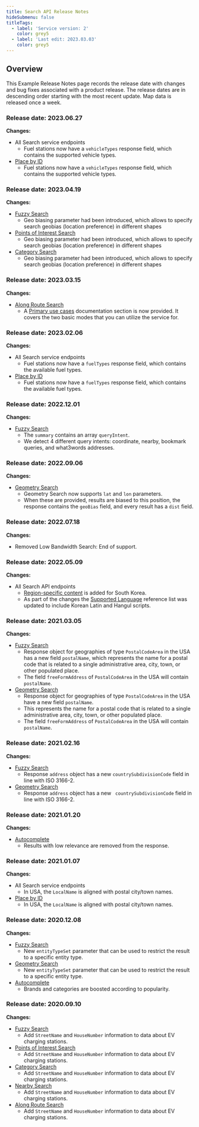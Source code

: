 ---
title: Search API Release Notes
hideSubmenu: false
titleTags:
  - label: 'Service version: 2'
    color: grey5
  - label: 'Last edit: 2023.03.03'
    color: grey5
---

## Overview

This Example Release Notes page records the release date with changes and bug fixes associated with a product release. The release dates are in descending order starting with the most recent update. Map data is released once a week.

### Release date: 2023.06.27

**Changes:**

- All Search service endpoints
  - Fuel stations now have a `vehicleTypes` response field, which contains the supported vehicle types.
- [Place by ID](/search-api/documentation/place-by-id-service/place-by-id)
  - Fuel stations now have a `vehicleTypes` response field, which contains the supported vehicle types.

### Release date: 2023.04.19

**Changes:**

- [Fuzzy Search](/search-api/documentation/search-service/fuzzy-search)
  - Geo biasing parameter had been introduced, which allows to specify search geobias (location preference) in
  different shapes
- [Points of Interest Search](/search-api/documentation/search-service/points-of-interest-search)
  - Geo biasing parameter had been introduced, which allows to specify search geobias (location preference) in
  different shapes
- [Category Search](/search-api/documentation/search-service/category-search)
  - Geo biasing parameter had been introduced, which allows to specify search geobias (location preference) in
   different shapes


### Release date: 2023.03.15

**Changes:**  

- [Along Route Search](/search-api/documentation/search-service/along-route-search)
  - A [Primary use cases](/search-api/documentation/search-service/along-route-search/#primary-use-cases) documentation section is now provided. It covers the two basic modes that you can utilize the service for.

### Release date: 2023.02.06

**Changes:**  

- All Search service endpoints 
  - Fuel stations now have a `fuelTypes` response field, which contains the available fuel types.
- [Place by ID](/search-api/documentation/place-by-id-service/place-by-id)
  - Fuel stations now have a `fuelTypes` response field, which contains the available fuel types.

### Release date: 2022.12.01

**Changes:**  

- [Fuzzy Search](/search-api/documentation/search-service/fuzzy-search)  
  - The `summary` contains an array `queryIntent`. 
  - We detect 4 different query intents: coordinate, nearby, bookmark queries, and what3words addresses.

### Release date: 2022.09.06

**Changes:**  

- [Geometry Search](/search-api/documentation/search-service/geometry-search)  
  - Geometry Search now supports `lat` and `lon` parameters. 
  - When these are provided, results are biased to this position, the response contains the `geoBias` field, and every result has a `dist` field.

### Release date: 2022.07.18

**Changes:**  

- Removed Low Bandwidth Search: End of support.

### Release date: 2022.05.09

**Changes:**   

- All Search API endpoints
  - [Region-specific content](/search-api/documentation/product-information/region-specific-content) is added for South Korea. 
  - As part of the changes the [Supported Language](/search-api/documentation/product-information/supported-languages) reference list was updated to include Korean Latin and Hangul scripts.

### Release date: 2021.03.05

**Changes:**    

- [Fuzzy Search](/search-api/documentation/search-service/fuzzy-search)
  - Response object for geographies of type `PostalCodeArea` in the USA has a new field `postalName`, which represents the name for a postal code that is related to a single administrative area, city, town, or other populated place.
  - The field `freeFormAddress` of `PostalCodeArea` in the USA will contain `postalName`.
- [Geometry Search](/search-api/documentation/search-service/geometry-search) 
  - Response object for geographies of type `PostalCodeArea` in the USA have a new field  `postalName`. 
  - This represents the name for a postal code that is related to a single administrative area, city, town, or other populated place.
  - The field `freeFormAddress` of `PostalCodeArea` in the USA will contain `postalName`.

### Release date: 2021.02.16

**Changes:**  

- [Fuzzy Search](/search-api/documentation/search-service/fuzzy-search)
  - Response `address` object has a new `countrySubdivisionCode` field in line with ISO 3166-2.
- [Geometry Search](/search-api/documentation/search-service/geometry-search)
  - Response `address` object has a new ` countrySubdivisionCode` field in line with ISO 3166-2.

### Release date: 2021.01.20  

**Changes:**   

- [Autocomplete](/search-api/documentation/autocomplete-service/autocomplete)
  - Results with low relevance are removed from the response.

### Release date: 2021.01.07

**Changes:**  

- All Search service endpoints
  - In USA, the `LocalName` is aligned with postal city/town names.
- [Place by ID](/search-api/documentation/place-by-id-service/place-by-id)
  - In USA, the  `LocalName`  is aligned with postal city/town names.

### Release date: 2020.12.08

**Changes:**  

- [Fuzzy Search](/search-api/documentation/search-service/fuzzy-search)
  - New  `entityTypeSet`  parameter that can be used to restrict the result to a specific entity type.
- [Geometry Search](/search-api/documentation/search-service/geometry-search)
  - New  `entityTypeSet`  parameter that can be used to restrict the result to a specific entity type. 
- [Autocomplete](/search-api/documentation/autocomplete-service/autocomplete)
  - Brands and categories are boosted according to popularity.

### Release date: 2020.09.10

**Changes:**  

- [Fuzzy Search](/search-api/documentation/search-service/fuzzy-search)
  - Add  `StreetName`  and  `HouseNumber`  information to data about EV charging stations.
- [Points of Interest Search](/search-api/documentation/search-service/points-of-interest-search)
  - Add  `StreetName`  and  `HouseNumber`  information to data about EV charging stations.
- [Category Search](/search-api/documentation/search-service/category-search)
  - Add  `StreetName`  and  `HouseNumber`  information to data about EV charging stations.
- [Nearby Search](/search-api/documentation/search-service/nearby-search)
  - Add  `StreetName`  and  `HouseNumber`  information to data about EV charging stations.  
- [Along Route Search](/search-api/documentation/search-service/along-route-search)
  - Add  `StreetName`  and  `HouseNumber`  information to data about EV charging stations.  
